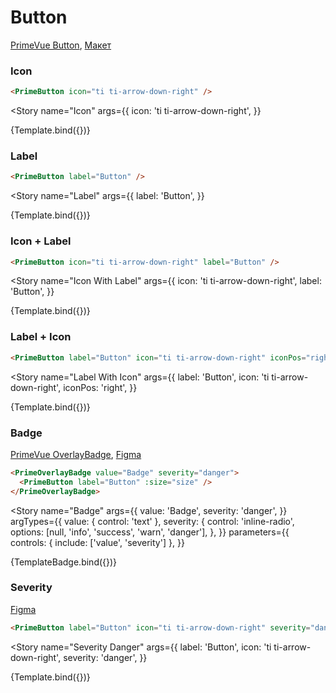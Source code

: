 

<Meta title="Prime/Button" />

# Button

[PrimeVue Button](https://primevue.org/button), [Макет](<https://www.figma.com/design/4TYeki0MDLhfPGJstbIicf/UI-kit-PrimeFace-(DS)?node-id=480-4174&node-type=section&t=l2VZW0ubKEcDpw1W-0>)

### Icon

```html dark
<PrimeButton icon="ti ti-arrow-down-right" />
```

<Story
  name="Icon"
  args={{
    icon: 'ti ti-arrow-down-right',
  }}
>
  {Template.bind({})}
</Story>

### Label

```html dark
<PrimeButton label="Button" />
```

<Story
  name="Label"
  args={{
    label: 'Button',
  }}
>
  {Template.bind({})}
</Story>

### Icon + Label

```html dark
<PrimeButton icon="ti ti-arrow-down-right" label="Button" />
```

<Story
  name="Icon With Label"
  args={{
    icon: 'ti ti-arrow-down-right',
    label: 'Button',
  }}
>
  {Template.bind({})}
</Story>

### Label + Icon

```html dark
<PrimeButton label="Button" icon="ti ti-arrow-down-right" iconPos="right" />
```

<Story
  name="Label With Icon"
  args={{
    label: 'Button',
    icon: 'ti ti-arrow-down-right',
    iconPos: 'right',
  }}
>
  {Template.bind({})}
</Story>

### Badge

[PrimeVue OverlayBadge](https://primevue.org/badge/#overlay), [Figma](<https://www.figma.com/design/4TYeki0MDLhfPGJstbIicf/UI-kit-PrimeFace-(DS)?node-id=489-4069&node-type=section&t=96Rf4vdhhmN5WlPT-0>)

```html dark
<PrimeOverlayBadge value="Badge" severity="danger">
  <PrimeButton label="Button" :size="size" />
</PrimeOverlayBadge>
```

<Story
  name="Badge"
  args={{
    value: 'Badge',
    severity: 'danger',
  }}
  argTypes={{
    value: { control: 'text' },
    severity: {
      control: 'inline-radio',
      options: [null, 'info', 'success', 'warn', 'danger'],
    },
  }}
  parameters={{
    controls: { include: ['value', 'severity'] },
  }}
>
  {TemplateBadge.bind({})}
</Story>

### Severity

[Figma](<https://www.figma.com/design/4TYeki0MDLhfPGJstbIicf/UI-kit-PrimeFace-(DS)?node-id=489-4122&node-type=section&t=96Rf4vdhhmN5WlPT-0>)

```html dark
<PrimeButton label="Button" icon="ti ti-arrow-down-right" severity="danger" />
```

<Story
  name="Severity Danger"
  args={{
    label: 'Button',
    icon: 'ti ti-arrow-down-right',
    severity: 'danger',
  }}
>
  {Template.bind({})}
</Story>
